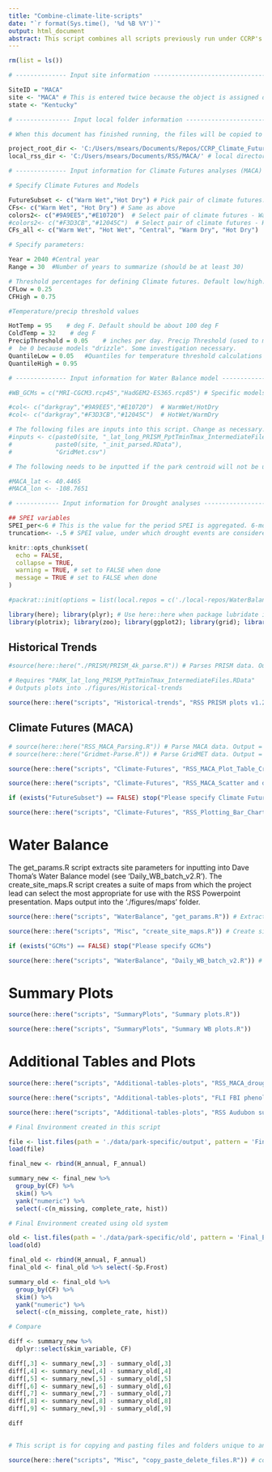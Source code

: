 ```yaml
---
title: "Combine-climate-lite-scripts"
date: "`r format(Sys.time(), '%d %B %Y')`"
output: html_document
abstract: This script combines all scripts previously run under CCRP's Climate Lite protocol for Resource Stewardship Strategies (RSS). 
---
```


```r

rm(list = ls())

# -------------- Input site information -------------------------------------- #

SiteID = "MACA"
site <- "MACA" # This is entered twice because the object is assigned differently in different scripts. The park code will only be entered once in future versions. 
state <- "Kentucky"

# --------------- Input local folder information ----------------------------- #

# When this document has finished running, the files will be copied to a local directory and all newly created files (e.g., figures) will be deleted from the repo

project_root_dir <- 'C:/Users/msears/Documents/Repos/CCRP_Climate_Futures_v1.0' # local directory where your repo is stored
local_rss_dir <- 'C:/Users/msears/Documents/RSS/MACA/' # local directory where you want this repo copied. Should be something like 'C:/Users/adillon/Documents/RSS/CONG'

# -------------- Input information for Climate Futures analyses (MACA) ------- #

# Specify Climate Futures and Models

FutureSubset <- c("Warm Wet","Hot Dry") # Pick pair of climate futures.
CFs<- c("Warm Wet", "Hot Dry") # Same as above
colors2<- c("#9A9EE5","#E10720")  # Select pair of climate futures - WarmWet/HotDry
#colors2<- c("#F3D3CB","#12045C")  # Select pair of climate futures - HotWet/WarmDry
CFs_all <- c("Warm Wet", "Hot Wet", "Central", "Warm Dry", "Hot Dry")

# Specify parameters:

Year = 2040 #Central year
Range = 30  #Number of years to summarize (should be at least 30)

# Threshold percentages for defining Climate futures. Default low/high:  0.25, 0.75
CFLow = 0.25     
CFHigh = 0.75

#Temperature/precip threshold values

HotTemp = 95    # deg F. Default should be about 100 deg F
ColdTemp = 32    # deg F
PrecipThreshold = 0.05    # inches per day. Precip Threshold (used to measure Drought duration). For many GCMs shoud not 
#  be 0 because models "drizzle". Some investigation necessary.
QuantileLow = 0.05   #Quantiles for temperature threshold calculations
QuantileHigh = 0.95

# -------------- Input information for Water Balance model ------------------- #

#WB_GCMs = c("MRI-CGCM3.rcp45","HadGEM2-ES365.rcp85") # Specific models need to be selected to run the Water Balance scripts

#col<- c("darkgray","#9A9EE5","#E10720")  # WarmWet/HotDry
#col<- c("darkgray","#F3D3CB","#12045C")  # HotWet/WarmDry

# The following files are inputs into this script. Change as necessary. 
#inputs <- c(paste0(site, "_lat_long_PRISM_PptTminTmax_IntermediateFiles.RData"), 
#            paste0(site, "_init_parsed.RData"), 
#            "GridMet.csv")

# The following needs to be inputted if the park centroid will not be used to select the MACA grid cell for the water balance model:

#MACA_lat <- 40.4465 
#MACA_lon <- -108.7651

# ------------ Input information for Drought analyses ------------------------ #

## SPEI variables
SPEI_per<-6 # This is the value for the period SPEI is aggregated. 6-months is standard but could change if want. 
truncation<- -.5 # SPEI value, under which drought events are considered


```


```r
knitr::opts_chunk$set(
  echo = FALSE, 
  collapse = TRUE,
  warning = TRUE, # set to FALSE when done
  message = TRUE # set to FALSE when done
)

#packrat::init(options = list(local.repos = c('./local-repos/WaterBalance'))) # Please do not run this line without consulting Amber Runyon or Annie Kellner

library(here); library(plyr); # Use here::here when package lubridate is used
library(plotrix); library(zoo); library(ggplot2); library(grid); library(cowplot); library(reshape2); library(raster); library(ncdf4); library(reshape2); library(WriteXLS); library(data.table); library(RColorBrewer); library(ggrepel);library(plyr); library(lubridate); library(dplyr); library(forcats); library(openxlsx); library("WaterBalance"); library(sf); library(raster); library(rgdal); library(R.utils); library(tmap); library(tmaptools); library(rJava); library(OpenStreetMap); library(gridExtra); library(SPEI); library(tidyr); library(tibble); library(sp); library(skimr) #library(cft)


```


## Historical Trends

```r

#source(here::here("./PRISM/PRISM_4k_parse.R")) # Parses PRISM data. Output = "PARK_lat_long_PRISM_PptTminTmax_IntermediateFiles.RData" # NOTE: This script is excluded and has not been adapted to the new process

```

```r

# Requires "PARK_lat_long_PRISM_PptTminTmax_IntermediateFiles.RData"
# Outputs plots into ./figures/Historical-trends

source(here::here("scripts", "Historical-trends", "RSS PRISM plots v1.2.R"),echo = FALSE) 

```


## Climate Futures (MACA)

```r

# source(here::here("RSS_MACA_Parsing.R")) # Parse MACA data. Output = "_init_parsed.RData". 
# source(here::here("Gridmet-Parse.R")) # Parse GridMET data. Output = "GridMet.csv"

source(here::here("scripts", "Climate-Futures", "RSS_MACA_Plot_Table_Creation.R"), local = knitr::knit_global()) # Requires "PARK_init_parsed.RData"; Output = "PARK_lat_long_Final_Environment.RData". 

source(here::here("scripts", "Climate-Futures", "RSS_MACA_Scatter and diagnostic.R"), local = knitr::knit_global()) # Creates scatter and diagnostic plots. Outputs to Figs MACA folder. 
```

```r

if (exists("FutureSubset") == FALSE) stop("Please specify Climate Futures") # At the top of the script, please enter a combination of futures, e.g. Warm Wet/Hot Dry

source(here::here("scripts", "Climate-Futures", "RSS_Plotting_Bar_Charts.R")) # Requires "PARK_lat_long_Final_Environment.RData". Outputs plots and Excel Workbook 

```

# Water Balance

The get_params.R script extracts site parameters for inputting into Dave Thoma's Water Balance model (see 'Daily_WB_batch_v2.R'). The create_site_maps.R script creates a suite of maps from which the project lead can select the most appropriate for use with the RSS Powerpoint presentation. Maps output into the './figures/maps' folder. 

```r

source(here::here("scripts", "WaterBalance", "get_params.R")) # Extract site parameters

source(here::here("scripts", "Misc", "create_site_maps.R")) # Create site maps
```

```r

if (exists("GCMs") == FALSE) stop("Please specify GCMs")

source(here::here("scripts", "WaterBalance", "Daily_WB_batch_v2.R")) # Run the Water Balance Model

```


# Summary Plots

```r

source(here::here("scripts", "SummaryPlots", "Summary plots.R"))

source(here::here("scripts", "SummaryPlots", "Summary WB plots.R")) 
```

# Additional Tables and Plots

```r

source(here::here("scripts", "Additional-tables-plots", "RSS_MACA_drought_char.R"))

source(here::here("scripts", "Additional-tables-plots", "FLI FBI phenology plots.R"))

source(here::here("scripts", "Additional-tables-plots", "RSS Audubon summary.R"))
```

```r

# Final Environment created in this script

file <- list.files(path = './data/park-specific/output', pattern = 'Final_Environment.RData', full.names = TRUE) 
load(file)

final_new <- rbind(H_annual, F_annual)

summary_new <- final_new %>%
  group_by(CF) %>%
  skim() %>%
  yank("numeric") %>%
  select(-c(n_missing, complete_rate, hist))

# Final Environment created using old system

old <- list.files(path = './data/park-specific/old', pattern = 'Final_Environment.RData', full.names = TRUE)
load(old)

final_old <- rbind(H_annual, F_annual)
final_old <- final_old %>% select(-Sp.Frost)

summary_old <- final_old %>%
  group_by(CF) %>%
  skim() %>%
  yank("numeric") %>%
  select(-c(n_missing, complete_rate, hist))

# Compare

diff <- summary_new %>%
  dplyr::select(skim_variable, CF)

diff[,3] <- summary_new[,3] - summary_old[,3]
diff[,4] <- summary_new[,4] - summary_old[,4]
diff[,5] <- summary_new[,5] - summary_old[,5]
diff[,6] <- summary_new[,6] - summary_old[,6]
diff[,7] <- summary_new[,7] - summary_old[,7]
diff[,8] <- summary_new[,8] - summary_old[,8]
diff[,9] <- summary_new[,9] - summary_old[,9]

diff
  
```


```r

# This script is for copying and pasting files and folders unique to an RSS to a local folder, for the purposes of using, sharing, or archiving products. Files are then deleted from the Climate_Futures repo so that files are not inadvertently overwritten or confused with products from a different site.

source(here::here("scripts", "Misc", "copy_paste_delete_files.R")) # copies files and folders to specified local folder


```



